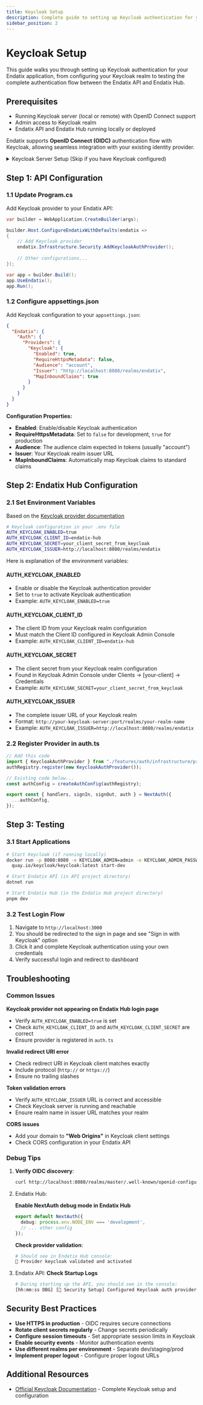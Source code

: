 ```yaml
---
title: Keycloak Setup
description: Complete guide to setting up Keycloak authentication for your Endatix application
sidebar_position: 2
---
```



# Keycloak Setup

This guide walks you through setting up Keycloak authentication for your Endatix application, from configuring your Keycloak realm to testing the complete authentication flow between the Endatix API and Endatix Hub.

## Prerequisites

- Running Keycloak server (local or remote) with OpenID Connect support
- Admin access to Keycloak realm
- Endatix API and Endatix Hub running locally or deployed

Endatix supports **OpenID Connect (OIDC)** authentication flow with Keycloak, allowing seamless integration with your existing identity provider.

<details>
<summary>Keycloak Server Setup (Skip if you have Keycloak configured)</summary>

### Quick Setup with Docker

For development and testing, you can quickly set up Keycloak using Docker:

```bash
# Run Keycloak with Docker
# latest version and instructions from https://www.keycloak.org/getting-started/getting-started-docker
docker run -p 127.0.0.1:8080:8080 \
  -e KC_BOOTSTRAP_ADMIN_USERNAME=admin \
  -e KC_BOOTSTRAP_ADMIN_PASSWORD=admin \
  quay.io/keycloak/keycloak:26.3.3 start-dev

# Access Keycloak Admin Console
# URL: http://127.0.0.1:8080
# Username: admin
# Password: admin
```

### Create Test Realm

1. Access Keycloak Admin Console at `http://127.0.0.1:8080`
2. Create a new realm:
   - Click **"Create Realm"**
   - Realm name: `endatix`
   - Click **"Create"**
3. Configure realm settings:
   - Go to **"Realm Settings"** → **"Login"**
   - Enable **"Email as username"**

:::tip Fast Track Option
For the fastest setup, you can also import our pre-configured test realm with users and clients already set up. Reach out to us and we will provide you with the import file and instructions.
:::

### Configure OAuth Client

1. In your realm, go to **"Clients"** → **"Create client"**
2. **General Settings**:
   - Client type: `OpenID Connect`
   - Client ID: `endatix-hub`
   - Name: `Endatix Hub`
   - Click **"Next"**

3. **Capability config**:
   - Client authentication: `ON` (to get client secret)
   - Authorization: `OFF` (unless you need fine-grained permissions)
   - Standard flow: `ON` (Authorization Code Flow)
   - Direct access grants: `ON` (for API access if needed)
   - Click **"Next"**

4. **Login settings**:
   - Root URL: `http://localhost:3000` (development) or your domain
   - Valid redirect URIs: 
     - Development: `http://localhost:3000/api/auth/callback/keycloak`
     - Production: `https://yourdomain.com/api/auth/callback/keycloak`
   - Web origins: `http://localhost:3000` (or your domain)
   - Click **"Save"**

### Create Test User

1. Go to **"Users"** → **"Create new user"**
2. Fill in user details:
   - Username: `external@endatix.com`
   - Email: `external@endatix.com`
   - Email verified: `ON`
   - First name: `Test`
   - Last name: `User`
3. Click **"Create"**
4. Go to **"Credentials"** tab → **"Set password"**
5. Set password: `admin@2` and turn off **"Temporary"**

### Get Client Credentials

1. Go to **"Clients"** → **"endatix-hub"** → **"Credentials"**
2. Copy the **Client Secret** (you'll need this for configuration)

:::info Production Setup
For production environments, we recommend following the [official Keycloak documentation](https://www.keycloak.org/documentation) for proper server setup, clustering, and security configuration.
:::

</details>

## Step 1: API Configuration

### 1.1 Update Program.cs

Add Keycloak provider to your Endatix API:

```csharp
var builder = WebApplication.CreateBuilder(args);

builder.Host.ConfigureEndatixWithDefaults(endatix =>
{
    // Add Keycloak provider
    endatix.Infrastructure.Security.AddKeycloakAuthProvider();
    
    // Other configurations...
});

var app = builder.Build();
app.UseEndatix();
app.Run();
```

### 1.2 Configure appsettings.json

Add Keycloak configuration to your `appsettings.json`:

```json
{
  "Endatix": {
    "Auth": {
      "Providers": {
        "Keycloak": {
          "Enabled": true,
          "RequireHttpsMetadata": false,
          "Audience": "account",
          "Issuer": "http://localhost:8080/realms/endatix",
          "MapInboundClaims": true
        }
      }
    }
  }
}
```

**Configuration Properties:**
- **Enabled**: Enable/disable Keycloak authentication
- **RequireHttpsMetadata**: Set to `false` for development, `true` for production
- **Audience**: The audience claim expected in tokens (usually "account")
- **Issuer**: Your Keycloak realm issuer URL
- **MapInboundClaims**: Automatically map Keycloak claims to standard claims

## Step 2: Endatix Hub Configuration

### 2.1 Set Environment Variables

Based on the [Keycloak provider documentation](https://authjs.dev/getting-started/providers/keycloak)

```bash
# Keycloak configuration in your .env file
AUTH_KEYCLOAK_ENABLED=true
AUTH_KEYCLOAK_CLIENT_ID=endatix-hub
AUTH_KEYCLOAK_SECRET=your_client_secret_from_keycloak
AUTH_KEYCLOAK_ISSUER=http://localhost:8080/realms/endatix
```

Here is explanation of the environment variables:

#### AUTH_KEYCLOAK_ENABLED
  - Enable or disable the Keycloak authentication provider
  - Set to `true` to activate Keycloak authentication
  - Example: `AUTH_KEYCLOAK_ENABLED=true`

#### AUTH_KEYCLOAK_CLIENT_ID
  - The client ID from your Keycloak realm configuration
  - Must match the Client ID configured in Keycloak Admin Console
  - Example: `AUTH_KEYCLOAK_CLIENT_ID=endatix-hub`

#### AUTH_KEYCLOAK_SECRET
  - The client secret from your Keycloak realm configuration
  - Found in Keycloak Admin Console under Clients → [your-client] → Credentials
  - Example: `AUTH_KEYCLOAK_SECRET=your_client_secret_from_keycloak`

#### AUTH_KEYCLOAK_ISSUER
  - The complete issuer URL of your Keycloak realm
  - Format: `http://your-keycloak-server:port/realms/your-realm-name`
  - Example: `AUTH_KEYCLOAK_ISSUER=http://localhost:8080/realms/endatix`

### 2.2 Register Provider in auth.ts

```typescript
// Add this code
import { KeycloakAuthProvider } from "./features/auth/infrastructure/providers";
authRegistry.register(new KeycloakAuthProvider());

// Existing code below...
const authConfig = createAuthConfig(authRegistry);

export const { handlers, signIn, signOut, auth } = NextAuth({
  ...authConfig,
});
```

## Step 3: Testing

### 3.1 Start Applications

```bash
# Start Keycloak (if running locally)
docker run -p 8080:8080 -e KEYCLOAK_ADMIN=admin -e KEYCLOAK_ADMIN_PASSWORD=admin \
  quay.io/keycloak/keycloak:latest start-dev

# Start Endatix API (in API project directory)
dotnet run

# Start Endatix Hub (in the Endatix Hub project directory)
pnpm dev
```

### 3.2 Test Login Flow

1. Navigate to `http://localhost:3000`
2. You should be redirected to the sign in page and see "Sign in with Keycloak" option
3. Click it and complete Keycloak authentication using your own credentials
4. Verify successful login and redirect to dashboard


## Troubleshooting

### Common Issues

**Keycloak provider not appearing on Endatix Hub login page**
- Verify `AUTH_KEYCLOAK_ENABLED=true` is set
- Check `AUTH_KEYCLOAK_CLIENT_ID` and `AUTH_KEYCLOAK_CLIENT_SECRET` are correct
- Ensure provider is registered in `auth.ts`

**Invalid redirect URI error**
- Check redirect URI in Keycloak client matches exactly
- Include protocol (`http://` or `https://`)
- Ensure no trailing slashes

**Token validation errors**
- Verify `AUTH_KEYCLOAK_ISSUER` URL is correct and accessible
- Check Keycloak server is running and reachable
- Ensure realm name in issuer URL matches your realm

**CORS issues**
- Add your domain to **"Web Origins"** in Keycloak client settings
- Check CORS configuration in your Endatix API

### Debug Tips

1. **Verify OIDC discovery**:
   ```bash
   curl http://localhost:8080/realms/master/.well-known/openid-configuration
   ```

2. Endatix Hub:

   **Enable NextAuth debug mode in Endatix Hub**
   ```typescript
   export default NextAuth({
     debug: process.env.NODE_ENV === 'development',
     // ... other config
   });
   ```

   **Check provider validation**:
   ```bash
   # Should see in Endatix Hub console:
   🔐 Provider keycloak validated and activated
   ```
3. Endatix API:
   **Check Startup Logs**
   ```bash
   # During starting up the API, you should see in the console:
   [hh:mm:ss DBG] [🔐 Security Setup] Configured Keycloak auth provider
   ```

## Security Best Practices

- **Use HTTPS in production** - OIDC requires secure connections
- **Rotate client secrets regularly** - Change secrets periodically
- **Configure session timeouts** - Set appropriate session limits in Keycloak
- **Enable security events** - Monitor authentication events
- **Use different realms per environment** - Separate dev/staging/prod
- **Implement proper logout** - Configure proper logout URLs

## Additional Resources

- [Official Keycloak Documentation](https://www.keycloak.org/documentation) - Complete Keycloak setup and configuration
